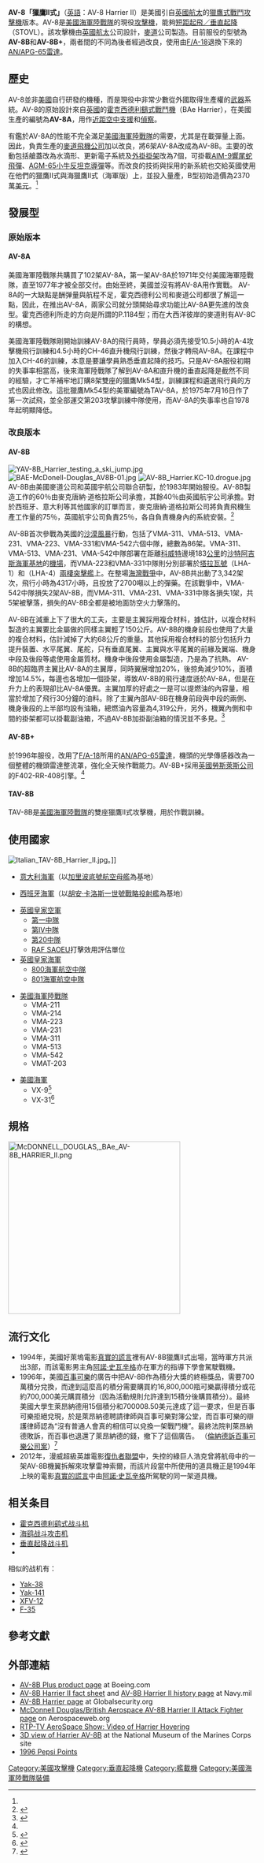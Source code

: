 {{noteTA
|1=zh-cn:鹞; zh-tw:獵鷹; zh-hk:獵鷹;
|2=zh-cn:宇航; zh-tw:航太; zh-hk:宇航;
}}
{{About|'''美国'''版本（AV-8）的獵鷹II式战机|'''英国'''的獵鷹式II|海鹞战斗攻击机|第一代獵鷹式战机|霍克西德利鹞式战斗机}}

{{軍用飛機
|名稱= AV-8 Harrier II<br />AV-8 獵鷹II式攻擊機
|圖片= [[File:US_Navy_030407-N-9977R-001_An_AV-8B_Harrier_from_the_24th_Marine_Expeditionary_Unit_(24th_MEU)_Air_Combat_Element_(ACE).jpg|300px]]
|照片說明= AV-8B+ 獵鷹II式攻擊機，攝於2003年4月7日於[[阿拉伯海|阿拉伯海]]。該機正從[[直昇機登陸突擊艦|直昇機登陸突擊艦]]{{link-en|拿騷號兩棲突擊艦|USS Nassau (LHA-4)|拿騷號}}（LHA-4，USS Nassau）上起飛，支援[[伊拉克戰爭|自由伊拉克行動（Operation Iraqi Freedom）]]。
|圖片2=<!--预留三视图-->
|照片說明2=
|類型= [[垂直起降|垂直-短矩起降战斗/攻击机]]<br />[[近距空中支援|近距空中支援]]及[[偵察|偵察]]
|用戶= {{UK}}<br />{{USA}}
|設計= 悉尼．凯姆
|生產= [[麥克唐納-道格拉斯公司|麥克唐納-道格拉斯公司]]<br />[[英國航太|英國航太]]（BAe）<br />[[波音|波音]]<br />[[英國航太系統|英國航太系統]]（BAE Systems） 
|首飛= 1978年11月9日（YAV-8B）
|服役= 1985年1月12日（AV-8B）<br />1993年6月（AV-8B+）
|退役= 
|狀況= 现役
|主要用戶= [[美國海軍陸戰隊|美國海軍陸戰隊]]<br />[[英國皇家空軍|英國皇家空軍]]<br />[[英國皇家海軍|英國皇家海軍]]
|其他用戶= [[意大利海軍|意大利海軍]]<br />[[西班牙海軍|西班牙海軍]]
|產量=
|單位價格 ={{US$|link=yes}}AV-8B+:3570萬[[美元|美元]]（2008年物價）
|衍生自= [[霍克西德利鹞式战斗机|霍克西德利鹞式战斗机]]<br />[[海鹞战斗攻击机|海獵鷹戰鬥攻擊機]]
|variants with their own articles=

|長度= 14.12米（46[[英呎|英呎]]4[[英吋|英吋]]）
|翼展= 9.25米（30英呎4英吋）
|高度= 3.55米 （11英呎8英吋）
|翼面積= 22.61平方米 （243.4[[平方英呎|平方英呎]]）
|空重= 6,745公斤 （14,865磅）
|正常起飛重量= 10,410公斤 （22,950磅）
|最大起飛重量= <br /> *滑躍：14,000公斤（31,000磅）<br />*垂直：9,415公斤（20,755磅）
|引擎= [[勞斯萊斯股份有限公司|勞斯萊斯]]飛馬Mk105[[推力向量|推力向量]][[渦扇引擎|渦扇引擎]]<br />[[勞斯萊斯股份有限公司|勞斯萊斯]]F402-RR-408[[推力向量|推力向量]][[渦扇引擎|渦扇引擎]]（AV-8B+採用）
|推力= 96.75千[[牛頓|牛頓]] （21,750[[磅力|磅力]]）
|燃油量=
|最大速度= 海平面: 0.89[[馬赫|馬赫]] （1,090公里/小時，677英里/小時）
|巡航速度=
|爬升率= 4,485米/分鐘 （14,700英呎/分鐘）
|實用升限=
|最大升限= 16,000米
|最大航程= 2,200公里（1,200[[海里|海里]]）
|翼負荷= 460.4公斤/米² （94.29磅/英呎²）
|推重比= 0.9477
|作戰半徑= 556公里 （300[[海里|海里]]）
|最大過載=
|滑跑距離=
|機槍=
|機炮= 1具[[GAU-12平衡者机炮|GAU-12U]] 25毫米航炮（左側吊艙），300發備彈<br />（美國海軍陸戰隊、[[西班牙軍隊|西班牙軍隊]]和[[意大利軍隊|意大利軍隊]]配置為右側吊艙） 
|火箭= 4具 LAU 5003火箭發射夾艙（裝填19枚70毫米（2.75英寸）[[CRV7航空火箭彈|CRV7]]或[[先進精確殺傷武器系統|APKWS II]]火箭彈）
|飛彈= 最多4枚[[AIM-9響尾蛇飛彈|AIM-9響尾蛇短程空對空飛彈]] 或<br />[[AIM-132先進短程空對空飛彈|AIM-132先進短程空對空飛彈]]<br />裝備雷達的AV-8B+衍生型可搭載最多4枚[[AIM-120先進中程空對空飛彈|AIM-120先進中程空對空導彈]]<br />最多6枚[[AGM-65小牛飛彈|AGM-65小牛飛彈]]<br />最多2枚[[AGM-84魚叉反艦飛彈|AGM-84魚叉反艦飛彈]]<br />最多2枚[[AGM-88飛彈|AGM-88飛彈]]
|炸彈= 7個掛載點，掛載能力 13,200磅（[[STOVL|STOVL]]情況）<br />各種[[航空炸彈|航空炸彈]]、[[集束炸彈|集束炸彈]]、[[凝固汽油彈|凝固汽油彈]]、[[精靈炸彈|精靈炸彈]]、[[B83核彈|B83核彈]]
|雷達= AV-8B+: [[AN/APG-65雷達|AN/APG-65]]攻擊雷達
|其他= [[AN/AAQ-28V_LITENING_targeting_pod_(on_AV-8B_Night_Attack_and_radar-equipped_AV-8B_Plus_variants)瞄準吊艙|AN/AAQ-28V LITENING targeting pod (on AV-8B Night Attack and radar-equipped AV-8B Plus variants)瞄準吊艙]]
}}

'''AV-8「獵鷹II式」'''（[[英語|英語]]：AV-8 Harrier II）是美國引自[[英國航太|英國航太]]的[[海鹞战斗攻击机|獵鷹式戰鬥攻擊機]]版本。AV-8是[[美國海軍陸戰隊|美國海軍陸戰隊]]的現役[[攻擊機|攻擊機]]，能夠[[垂直（短距）起降|短距起飛／垂直起降]]（STOVL）。該攻擊機由[[英國航太|英國航太]]公司設計，[[麥道|麥道]]公司製造。目前服役的型號為'''AV-8B'''和'''AV-8B+'''，兩者間的不同為後者經過改良，使用由[[F/A-18|F/A-18]]退換下來的[[AN/APG-65雷達|AN/APG-65雷達]]。

== 歷史 ==
AV-8並非[[美國|美國]]自行研發的機種，而是現役中非常少數從外國取得生產權的[[武器|武器]]系統。AV-8的原始設計來自[[英國|英國]]的[[霍克西德利鷂式戰鬥機|霍克西德利鷂式戰鬥機]]（BAe Harrier），在美國生產的編號為'''AV-8A'''，用作[[近距空中支援|近距空中支援]]和[[偵察|偵察]]。

有鑑於AV-8A的性能不完全滿足[[美國海軍陸戰隊|美國海軍陸戰隊]]的需要，尤其是在載彈量上面。因此，負責生產的[[麥克唐納-道格拉斯公司|麥道飛機公司]]加以改良，將6架AV-8A改成為AV-8B。主要的改動包括艙蓋改為水滴形、更新電子系統及[[外掛掛架|外掛掛架]]改為7個，可掛載[[AIM-9響尾蛇飛彈|AIM-9響尾蛇飛彈]]、[[AGM-65小牛飛彈|AGM-65小牛]][[反坦克導彈|反坦克導彈]]等。而改良的技術與採用的新系統也交給英國使用在他們的獵鷹II式與海獵鷹II式（海軍版）上，並投入量產，B型初始造價為2370萬[[美元|美元]]。<ref name="空軍世界"/>

== 發展型 ==
=== 原始版本 ===
==== AV-8A ====
美國海軍陸戰隊共購買了102架AV-8A，第一架AV-8A於1971年交付美國海軍陸戰隊，直至1977年才被全部交付。由始至終，美國並沒有將AV-8A用作實戰。
AV-8A的一大缺點是酬弹量與航程不足，霍克西德利公司和麥道公司都很了解這一點，因此，在推出AV-8A，兩家公司就分頭開始尋求功能比AV-8A更先進的改良型。霍克西德利所走的方向是所謂的P.1184型；而在大西洋彼岸的麥道則有AV-8C的構想。

美國海軍陸戰隊剛開始訓練AV-8A的飛行員時，學員必須先接受10.5小時的A-4攻擊機飛行訓練和4.5小時的CH-46直升機飛行訓練，然後才轉飛AV-8A。在課程中加入CH-46的訓練，本意是要讓學員熟悉垂直起降的技巧。只是AV-8A服役初期的失事率相當高，後來海軍陸戰隊了解到AV-8A和直升機的垂直起降是截然不同的經驗，才亡羊補牢地訂購8架雙座的獵鷹Mk54型，訓練課程和遴選飛行員的方式也因此修改。這批獵鷹Mk54型的美軍編號為TAV-8A，於1975年7月16日作了第一次試飛，並全部運交第203攻擊訓練中隊使用，而AV-8A的失事率也自1978年起明顯降低。

=== 改良版本 ===
==== AV-8B ====
[[File:YAV-8B_Harrier_testing_a_ski_jump.jpg|thumb]]
[[File:BAE-McDonell-Douglas_AV8B-01.jpg|thumb]]
[[File:AV-8B_Harrier.KC-10.drogue.jpg|thumb]]
AV-8B由美國麥道公司和英國宇航公司聯合研製，於1983年開始服役。AV-8B製造工作的60％由麥克唐納·道格拉斯公司承擔，其餘40％由英國航宇公司承擔。對於西班牙、意大利等其他國家的訂單而言，麥克唐納·道格拉斯公司將負責飛機生產工作量的75％，英國航宇公司負責25％，各自負責機身內的系統安裝。<ref name="空軍世界">{{Cite web |url=http://www.airforceworld.com/attacker/av8.htm |title=美陸戰隊的空中拳頭——AV-8B（鷂）垂直起降攻擊機：:空軍世界 |accessdate=2008-01-07 |archive-date=2007-12-21 |archive-url=https://web.archive.org/web/20071221160157/http://www.airforceworld.com/attacker/av8.htm |dead-url=yes }}</ref>

AV-8B首次參戰為美國的[[沙漠風暴|沙漠風暴]]行動，包括了VMA-311、VMA-513、VMA-231、VMA-223、VMA-331和VMA-542六個中隊，總數為86架。VMA-311、VMA-513、VMA-231、VMA-542中隊部署在距離[[科威特|科威特]]邊境183[[公里|公里]]的[[沙特阿吉斯海軍基地|沙特阿吉斯海軍基地]]的[[機場|機場]]，而VMA-223和VMA-331中隊則分別部署於[[塔拉瓦級兩棲突擊艦|塔拉瓦號]]（LHA-1）和{{le|拿騷號兩棲突擊艦|USS Nassau (LHA-4)|拿騷號}}（LHA-4）[[兩棲突擊艦|兩棲突擊艦]]上。在整場[[海灣戰爭|海灣戰爭]]中，AV-8B共出動了3,342架次，飛行小時為4317小時，且投放了2700噸以上的彈藥。在該戰爭中，VMA-542中隊損失2架AV-8B，而VMA-311、VMA-231、VMA-331中隊各損失1架，共5架被擊落，損失的AV-8B全都是被地面防空火力擊落的。

AV-8B在減重上下了很大的工夫，主要是主翼採用複合材料，據估計，以複合材料製造的主翼要比金屬做的同樣主翼輕了150公斤。AV-8B的機身前段也使用了大量的複合材料，估計減掉了大約68公斤的重量。其他採用複合材料的部分包括升力提升裝置、水平尾翼、尾舵，只有垂直尾翼、主翼與水平尾翼的前緣及翼端、機身中段及後段等處使用金屬質材。機身中後段使用金屬製造，乃是為了抗熱。
AV-8B的超臨界主翼比AV-8A的主翼厚，同時翼展增加20%，後掠角減少10%，面積增加14.5%，每邊也各增加一個掛架，導致AV-8B的飛行速度遜於AV-8A，但是在升力上的表現卻比AV-8A優異。主翼加厚的好處之一是可以提燃油的內容量，相當於增加了飛行30分鐘的油料。除了主翼內部AV-8B在機身前段與中段的兩側、機身後段的上半部均設有油箱，總燃油內容量為4,319公升，另外，機翼內側和中間的掛架都可以掛載副油箱，不過AV-8B加掛副油箱的情況並不多見。<ref name="全球防衛雜誌第167期">{{Cite web |url=http://tw.myblog.yahoo.com/jw!C43OWtqUAkasdQJtp8k-/article?mid=452 |title=美軍AV-8B型海獵鷹垂直起降戰機  |accessdate=2012-11-26 |archive-date=2013-01-06 |archive-url=https://archive.is/20130106045125/http://tw.myblog.yahoo.com/jw!C43OWtqUAkasdQJtp8k-/article?mid=452 |dead-url=yes }}</ref>

==== AV-8B+ ====
於1996年服役，改用了[[F/A-18|F/A-18]]所用的[[AN/APG-65雷達|AN/APG-65雷達]]，機頭的光學傳感器改為一個整體的機頭雷達整流罩，強化全天候作戰能力。AV-8B+採用[[英國|英國]][[勞斯萊斯股份有限公司|勞斯萊斯公司]]的F402-RR-408引擎。<ref name="空軍世界"/>

==== TAV-8B ====
TAV-8B是[[美國海軍陸戰隊|美國海軍陸戰隊]]的雙座獵鷹II式攻擊機，用於作戰訓練。

== 使用國家 ==
[[File:Italian_TAV-8B_Harrier_II.jpg|thumb]]。]]
{{ITA}}
* [[意大利海軍|意大利海軍]]（以[[加里波底號航空母艦|加里波底號航空母艦]]為基地）
{{ESP}}
* [[西班牙海軍|西班牙海軍]]（以[[胡安·卡洛斯一世號戰略投射艦|胡安·卡洛斯一世號戰略投射艦]]為基地）
{{GBR}}
* [[英國皇家空軍|英國皇家空軍]]
** [[第一中隊|第一中隊]]
** [[第IV中隊|第IV中隊]]
** [[第20中隊|第20中隊]]
** [[RAF_SAOEU|RAF SAOEU]]打擊效用評估單位
* [[英國皇家海軍|英國皇家海軍]]{{Link-en|英國艦隊航空兵|Fleet Air Arm|艦隊航空兵}}
** [[800海軍航空中隊|800海軍航空中隊]]
** [[801海軍航空中隊|801海軍航空中隊]]
{{USA}}
* [[美國海軍陸戰隊|美國海軍陸戰隊]]
** VMA-211
** VMA-214
** VMA-223
** VMA-231
** VMA-311
** VMA-513
** VMA-542
** VMAT-203

* [[美國海軍|美國海軍]]
** VX-9<ref>{{Cite web|url=http://www.vx9.navy.mil/history.html|title=VX-9: History|publisher=US Navy|accessdate=20 October 2013|archiveurl=https://web.archive.org/web/20141121021259/http://www.vx9.navy.mil/history.html|archivedate=2014-11-21|dead-url=yes}}</ref>
** VX-31<ref>{{Cite web|author=Naval Air Systems Command|url=http://www.navair.navy.mil/nawcwd/vx31/aircraft/av8b.html|title=AV-8B and TAV-8B Harrier|publisher=US Navy|accessdate=20 October 2013|archiveurl=https://web.archive.org/web/20120921195553/http://www.navair.navy.mil/nawcwd/vx31/aircraft/av8b.html|archivedate=2012-09-21|dead-url=no}}</ref>

== 規格 ==
[[File:McDONNELL_DOUGLAS,_BAe_AV-8B_HARRIER_II.png|350px]]
{{aircraft specifications

|plane or copter?= plane
|jet or prop?= jet
|crew= 1名飛行員
|capacity=
|length main= 46[[英呎|英呎]]4[[英吋|英吋]]
|length alt= 14.12[[米|米]]
|span main= 30英呎4英吋
|span alt= 9.25米
|height main= 11英呎8英吋
|height alt= 3.55米
|area main= 243.4[[平方英呎|平方英呎]]
|area alt= 22.61[[平方米|平方米]]
|airfoil= [[超臨界機翼|超臨界機翼]]
|empty weight main= 14,865磅
|empty weight alt= 6,745[[公斤|公斤]]
|loaded weight main= 22,950磅
|loaded weight alt= 10,410公斤
|useful load main=<!-- lb-->
|useful load alt=<!-- kg-->
|max takeoff weight main=<br />
** '''滑躍：'''31,000磅（14,000公斤）
** '''垂直：'''20,755磅
|max takeoff weight alt= 9,415公斤
|more general=

|engine (jet)= 勞斯萊斯飛馬MK105
|type of jet= [[推力向量|推力向量]][[渦扇引擎|渦扇引擎]]
|number of jets= 1
|thrust main= 21,750磅
|thrust alt= 96.75千[[牛頓|牛頓]]
   
|max speed main= 0.89[[馬赫|馬赫]]
|max speed alt= 675英里/[[小時|小時]]，1,085[[公里|公里]]/小時
|max speed more= 海平面高度
|cruise speed main=
|cruise speed alt=
|cruise speed more=
|range main= 1,200[[海里|海里]]
|range alt= 1,400[[英里|英里]], 2,200公里
|range more=
|ferry range main= 1,800海里
|ferry range alt= 3,300公里
<!-- data unavailable, add if found
|ceiling main= ft
|ceiling alt= m
-->
|climb rate main= 14,700英呎/分鐘
|climb rate alt= 4,485米/分鐘
|loading main= 94.29磅/英呎²
|loading alt= 460.4公斤/米²
|thrust/weight main= 0.9477
|more performance=

|guns=1具[[GAU-12平衡者机炮|GAU-12U]] 25毫米航炮（左側吊艙）、300發備彈（右側吊艙，美國海軍陸戰隊、[[西班牙軍隊|西班牙軍隊]]和[[意大利軍隊|意大利軍隊]]配置） 
|hardpoints= 7
|hardpoint capacity= 13,200磅（STOVL）掛載包括
* 4具LAU 5003火箭發射夾艙（裝填19枚70毫米（2.75英寸）[[CRV7航空火箭彈|CRV7]]或[[先進精確殺傷武器系統|APKWS II]]火箭彈）
* 各種標準炸彈：[[集束炸彈|集束炸彈]]、[[凝固汽油彈|凝固汽油彈]]、[[精靈炸彈|精靈炸彈]]、[[B83核彈|B83核彈]]
* 最多4枚[[AIM-9響尾蛇飛彈|AIM-9響尾蛇]]或[[AIM-132先進短程空對空飛彈|AIM-132]]
* 裝備有雷達的AV-8B+衍生型可搭載最多4枚[[AIM-120先進中程空對空飛彈|AIM-120 AMRAAM]]導彈
* 6枚[[AGM-65小牛飛彈|AGM-65小牛飛彈]]
* 2枚[[AGM-84魚叉反艦飛彈|AGM-84魚叉反艦飛彈]]
* 2枚[[AGM-88飛彈|AGM-88飛彈]]
* [[LITENING瞄準吊艙|LITENING瞄準吊艙]]
}}

==流行文化==
*1994年，美國好萊塢電影[[真實的謊言|真實的謊言]]裡有AV-8B獵鷹II式出場，當時軍方共派出3部，而該電影男主角[[阿諾·史瓦辛格|阿諾·史瓦辛格]]亦在軍方的指導下學會駕駛戰機。
*1996年，美國[[百事可樂|百事可樂]]的廣告中把AV-8B作為積分大獎的終極獎品，需要700萬積分兌換，而達到這麼高的積分需要購買約16,800,000瓶可樂贏得積分或花約700,000美元購買積分（因為活動規則允許達到15積分後購買積分）。最終美國大學生萊昂納德用15個積分和700008.50美元達成了這一要求，但是百事可樂拒絕兌現，於是萊昂納德聘請律師與百事可樂對簿公堂，而百事可樂的辯護律師認為“沒有普通人會真的相信可以兌換一架戰鬥機”。最終法院判萊昂納德敗訴，而百事也退還了萊昂納德的錢，撤下了這個廣告。 （[[倫納德訴百事可樂公司案|倫納德訴百事可樂公司案]]）<ref>{{cite web |author1=United States District Court, S.D. New York. |title=Leonard v. Pepsico Inc |url=https://h2o.law.harvard.edu/cases/3508 |website=H2O |accessdate=2020-02-22 |archive-date=2020-02-22 |archive-url=https://web.archive.org/web/20200222064001/https://h2o.law.harvard.edu/cases/3508 |dead-url=no }}</ref>
*2012年，漫威超級英雄電影[[復仇者聯盟|復仇者聯盟]]中，失控的綠巨人浩克曾將航母中的一架AV-8B機翼拆解來攻擊雷神索爾，而該片段當中所使用的道具機正是1994年上映的電影[[真實的謊言|真實的謊言]]中由[[阿諾·史瓦辛格|阿諾·史瓦辛格]]所駕駛的同一架道具機。

== 相关条目 ==
{{commons|Hawker Siddeley Harrier|AV-8}}
* [[霍克西德利鹞式战斗机|霍克西德利鹞式战斗机]]
* [[海鹞战斗攻击机|海鹞战斗攻击机]]
* [[垂直起降战斗机|垂直起降战斗机]]
* {{link-en|莱昂纳德诉百事有限公司案|Leonard v. Pepsico, Inc.|莱昂纳德诉百事有限公司案}}
相似的战机有：
* [[Yak-38|Yak-38]]
* [[Yak-141|Yak-141]]
* [[XFV-12|XFV-12]]
* [[F-35閃電II戰鬥機|F-35]]

== 參考文獻 ==
{{reflist}}

==外部連結==
{{Commons category|McDonnell Douglas AV-8B Harrier II}}
* [http://www.boeing.com/boeing/history/mdc/harrier.page AV-8B Plus product page]{{Wayback|url=http://www.boeing.com/boeing/history/mdc/harrier.page |date=20130917031046 }} at Boeing.com
* [https://web.archive.org/web/20111204032951/http://www.navair.navy.mil/index.cfm?fuseaction=home.display&key=40EAA7E2-1C25-4857-A429-E2D7D16ED62B AV-8B Harrier II fact sheet] and [https://web.archive.org/web/20070401062508/http://www.history.navy.mil/planes/av8.htm AV-8B Harrier II history page] at Navy.mil
* [http://www.globalsecurity.org/military/systems/aircraft/av-8.htm AV-8B Harrier page]{{Wayback|url=http://www.globalsecurity.org/military/systems/aircraft/av-8.htm |date=20121104065504 }} at Globalsecurity.org
* [http://www.aerospaceweb.org/aircraft/attack/av8/ McDonnell Douglas/British Aerospace AV-8B Harrier II Attack Fighter page]{{Wayback|url=http://www.aerospaceweb.org/aircraft/attack/av8/ |date=20160820154823 }} on Aerospaceweb.org
* [http://www.rtptv.homestead.com/rtpharrier.html RTP-TV AeroSpace Show: Video of Harrier Hovering]{{Wayback|url=http://www.rtptv.homestead.com/rtpharrier.html |date=20120722223846 }}
* [http://www.virtualusmcmuseum.com/3-D_Models2.asp?pc_strURL=Tower_3&strModel=VR_Harrier 3D view of Harrier AV-8B]{{Wayback|url=http://www.virtualusmcmuseum.com/3-D_Models2.asp?pc_strURL=Tower_3&strModel=VR_Harrier |date=20120314093326 }} at the National Museum of the Marines Corps site
* [https://www.youtube.com/watch?v=YJtBECMvaig 1996 Pepsi Points]{{Wayback|url=https://www.youtube.com/watch?v=YJtBECMvaig |date=20190919021441 }}

{{McDD aircraft}}
{{Boeing combat aircraft}}

[[Category:美國攻擊機|Category:美國攻擊機]]
[[Category:垂直起降機|Category:垂直起降機]]
[[Category:艦載機|Category:艦載機]]
[[Category:美國海軍陸戰隊裝備|Category:美國海軍陸戰隊裝備]]